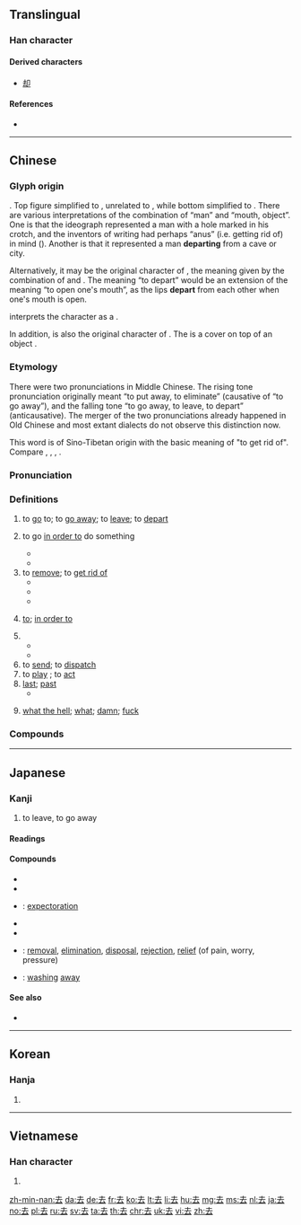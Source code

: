 ==Translingual==
{{stroke order|type=animate}}

===Han character===
{{Han char|rn=28|rad=厶|as=03|sn=5|four=40731|canj=GI|ids=⿱土厶}}

====Derived characters====
* [[却]]

====References====
* {{Han ref|kx=0164.100|dkj=03070|dj=0372.070|hdz=10384.080|uh=53BB|ud=21435|bh=A568|bd=42344}}

----

==Chinese==
{{zh-forms|alt=㚎,弆}}

===Glyph origin===
{{Han etyl}}
{{Han compound|大|t1=man|口|t2=mouth, object|ls=ic}}. Top figure simplified to {{zh-l|*土}}, unrelated to {{zh-l|*士|scholar, gentleman}}, while bottom simplified to {{zh-l|*厶}}. There are various interpretations of the combination of “man” and “mouth, object”. One is that the ideograph represented a man with a hole marked in his crotch, and the inventors of writing had perhaps “anus” (i.e. getting rid of) in mind ({{zh-ref|Schuessler, 2007}}). Another is that it represented a man '''departing''' from a cave or city.

Alternatively, it may be the original character of {{och-l|呿|to open one's mouth}}, the meaning given by the combination of {{zh-l|*大|big}} and {{zh-l|*口|mouth}}. The meaning “to depart” would be an extension of the meaning “to open one's mouth”, as the lips '''depart''' from each other when one's mouth is open.

{{w|Shuowen Jiezi}} interprets the character as a {{Han compound|大|𠙴|t1=man|c1=s|c2=p|ls=psc|nocap=1}}.

In addition, {{lang|zh|去}} is also the original character of {{och-l|盍|to cover}}. The {{zh-l|*大}} is a cover on top of an object {{zh-l|*口}}.

===Etymology===
There were two pronunciations in Middle Chinese. The rising tone pronunciation originally meant “to put away, to eliminate” (causative of “to go away”), and the falling tone “to go away, to leave, to depart” (anticausative). The merger of the two pronunciations already happened in Old Chinese and most extant dialects do not observe this distinction now.

This word is of Sino-Tibetan origin with the basic meaning of "to get rid of". Compare {{cog|bo|སྐྱག་པ||to spend, to lay out; dung, excrement}}, {{m|bo|རྐྱག||dirt, excrement}}, {{cog|my|ကျ||to fall, to become low}}, {{m|my|ချ||to put down, to bring down, to lower}}.

===Pronunciation===
{{zh-pron
|m=qù
|c=heoi3
|h=pfs=hi
|mn=xm,zz,yl,tn,kh,hc,tc:khì/qz,lk,sx,km,hc:khìr/tp,mg:khù
|mn_note=khù - Tong'an, Taipei, Magong; variant khìr - Quanzhou, Lukang, Sanxia, Kinmen, Hsinchu
|mn-t=ke3
|w=2qi,2qy
|mc=y
|oc=y
|ma=y
|cat=v,a
}}

===Definitions===
{{zh-verb}}

# to [[go]] to; to [[go away]]; to [[leave]]; to [[depart]]
#: {{zh-ant|來}}
#: {{zh-x|你 去 哪兒{r}？|Where are you going?}}
# {{lb|zh|before or after a verb}} to go [[in order to]] do something
#* {{zh-x|他 到 辦公室 去 請假。|He went to the office to ask for leave.}}
#* {{zh-x|他 去 釣魚 了，而 沒 去 打 網球。|He went fishing instead of playing tennis.}}
# to [[remove]]; to [[get rid of]]
#* {{zh-x|去掉|to remove}}
#* {{zh-x|脫去|to throw off}}
#* {{zh-x|拆去|to remove, to take off}}
# {{lb|zh|between two verbs}} [[to]]; [[in order to]]
# {{n-g|Particle used after a verb of motion to indicates movement away from the speaker.}}
#* {{zh-x|下去|to go down [ant. {{zh-l|下來|to come down}}]}}
#* {{zh-x|送 去|to send away}}
# to [[send]]; to [[dispatch]]
# to [[play]] {{qualifier|a part, a character}}; to [[act]]
# [[last]]; [[past]]
#* {{zh-x|去年|last year}}
# {{lb|zh|neologism}} [[what the hell]]; [[what]]; [[damn]]; [[fuck]]
#: {{zh-x|我去|what the hell}}

===Compounds===
{{zh-der|去年|去病|去處|去粗取精|去掉|去根|去寒|去火|去留|去路|去你的|去任|去聲|去世|去暑|去偽存真|去污|去向|去雜去劣|去職|一來二去|一去不返|三不去|上去|下不去|下去|下得去|不去|不去手|不告而去|不如歸去|不知去向|人來客去|人去樓空|以戰去戰|以殺去殺|何去何從|來千去萬|來去|來去分明|來去匆匆|來去自如|來回來去|來情去意|來蹤去影|來蹤去跡|來龍去脈|兜來兜去|出去|刮骨去毒|前去|務實去華|勝殘去殺|化去|去事|去住|去住無門|去來|去函|去勢|去危就安|去國|去天尺五|去官|去就|去就之分|去後|去得|去日|去暗投明|去本就末|去梯言|去歲|去殺勝殘|去泰去甚|去甚去泰|去蕪存菁|去邪從正|去邪歸正|去鄉|去除|否去泰來|回去|大事去矣|大勢已去|大去|大江東去|失去|姘出去|家去|左來右去|已去|平上去入|弄來弄去|想來想去|扭來扭去|抹去|拂衣而去|拂袖而去|拔去一丁|拔葵去織|挺過去|捐殘去殺|捕蛇去齒|掉頭而去|掐頭去尾|掛冠而去|推來推去|揚長而去|揮之不去|摘心去肝|撒手歸去|攪來攪去|放眼望去|故去|春來秋去|春去秋來|時來暫去|晃來晃去|暮去朝來|有來有去|朝來暮去|東來西去|歸去|歸去來兮|歸去來辭|死去活來|沒去就|浮來暫去|減去|滾來滾去|滾出去|生來死去|番來覆去|病去|盡去|直去直來|相去|相去不遠|相去咫尺|相去天淵|相去懸殊|相去無幾|相去萬里|省慾去奢|眉來眼去|眉來語去|看不下去|眼去眉來|破壁飛去|算來算去|絕裾而去|絲來線去|翻來吊去|翻來翻去|翻來覆去|臨去秋波|茹魚去蠅|衡陽雁去|褪去|覆去翻來|言來語去|說不下去|說不過去|說來說去|說得過去|豁出去|賊去關門|走來走去|踅來踅去|踱來踱去|進去|過不去|過去|過去式|過得去|過意不去|除凶去害|除去|除殘去穢|除汙去垢|陳言務去|雁去魚來|離去|霍去病|顛來倒去|高來高去|鳳去樓空|鳳去秦樓|鳳去臺空}}

{{zh-cat|Beginning}}

----

==Japanese==

===Kanji===
{{ja-kanji|grade=3|rs=厶03}}
# to leave, to go away

====Readings====
{{ja-readings|goon=[[こ]] (ko)|kanon=[[きょ]] (kyo)|kun=[[さる]] (saru), [[いぬ]] (inu)}}

====Compounds====
{{der-top|Compounds}}
* {{ja-r|去就|きょしゅう}}
* {{ja-r|去勢|きょせい}}
* {{ja-r|去痰|きょたん}}: [[expectoration]]
* {{ja-r|去年|きょねん}}
* {{ja-r|去来|きょらい}}
* {{ja-r|除去|じょきょ}}: [[removal]], [[elimination]], [[disposal]], [[rejection]], [[relief]] (of pain, worry, pressure)
* {{ja-r|淘去|とうきょ}}: [[washing]] [[away]]
{{der-bottom}}

====See also====
* {{l|ja|落ちる}}

----

==Korean==

===Hanja===
{{ko-hanja|hangeul=거|rv=geo|mr=kŏ}}

# {{defn|lang=ko|sort=厶03}}

----

==Vietnamese==

===Han character===
{{vi-hantu|[[khứ]], [[khử]]|rs=厶03}}

# {{defn|lang=vi|sort=厶03}}

[[zh-min-nan:去]]
[[da:去]]
[[de:去]]
[[fr:去]]
[[ko:去]]
[[lt:去]]
[[li:去]]
[[hu:去]]
[[mg:去]]
[[ms:去]]
[[nl:去]]
[[ja:去]]
[[no:去]]
[[pl:去]]
[[ru:去]]
[[sv:去]]
[[ta:去]]
[[th:去]]
[[chr:去]]
[[uk:去]]
[[vi:去]]
[[zh:去]]
